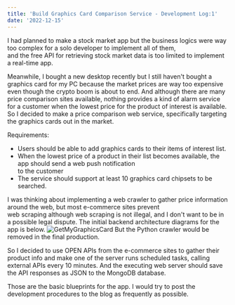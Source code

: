 ```yaml
---
title: 'Build Graphics Card Comparison Service - Development Log:1'
date: '2022-12-15'
---
```


I had planned to make a stock market app but the business logics were way too complex for a solo developer to implement all of them,  
and the free API for retrieving stock market data is too limited to implement a real-time app.

Meanwhile, I bought a new desktop recently but I still haven't bought a graphics card for my PC because the market prices are way too expensive even though the crypto boom is about to end. And although there are many price comparison sites available, nothing provides a kind of alarm service for a customer when the lowest price for the product of interest is available. So I decided to make a price comparison web service, specifically targeting the graphics cards out in the market.

Requirements:

- Users should be able to add graphics cards to their items of interest list.
- When the lowest price of a product in their list becomes available, the app should send a web push notification  
  to the customer
- The service should support at least 10 graphics card chipsets to be searched.

I was thinking about implementing a web crawler to gather price information around the web, but most e-commerce sites prevent  
web scraping although web scraping is not illegal, and I don't want to be in a possible legal dispute. The initial backend architecture diagrams for the app is below. ![GetMyGraphicsCard](../images/markdown/GetMyGraphicsCard.drawio.png) But the Python crawler would be removed in the final production.

So I decided to use OPEN APIs from the e-commerce sites to gather their product info and make one of the server runs scheduled tasks, calling external APIs every 10 minutes. And the executing web server should save the API responses as JSON to the MongoDB database.

Those are the basic blueprints for the app. I would try to post the development procedures to the blog as frequently as possible.
